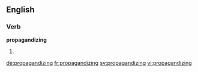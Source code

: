 ==English==

===Verb===
'''propagandizing'''

# {{present participle of|propagandize}}

[[de:propagandizing]]
[[fr:propagandizing]]
[[sv:propagandizing]]
[[vi:propagandizing]]